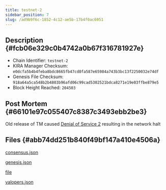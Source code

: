 ```yaml
---
title: testnet-2
sidebar_position: 7
slug: /ad9b9f6c-1852-4c12-ae5b-17b4f0ac6951
---
```





## Description {#fcb06e329c0b4742a0b67f316781927e}

- Chain Identifier: `testnet-2`
- KIRA Manager Checksum: `e0dcfa5b4b4feba8bdc8665fb47cd0fa587e65984a743b3bc13f2250032e74df`
- Genesis File Checksum: `918a64a5ca548b2b4803b96afd06c99cad5302521bdca8271e19e03ffbe879e5`
- Block Height Reached: `204503`

## Post Mortem {#66101e97c055407c8387c3493ebb2be3}


Old release of TM caused [Denial of Service 2](https://forum.cosmos.network/t/tendermint-core-vulnerability-retrospective-security-advisory-mulberry-january-19-2021/4336) resulting in the network halt


## Files {#abb74dd251b840f49bf147a410e4506a}


[consensus.json](https://prod-files-secure.s3.us-west-2.amazonaws.com/9b5bfc45-bdb5-4b46-80e6-aabe3cae64d0/e63d52b8-dcf4-4c51-ac79-cd2ef6510099/consensus.json?X-Amz-Algorithm=AWS4-HMAC-SHA256&X-Amz-Content-Sha256=UNSIGNED-PAYLOAD&X-Amz-Credential=AKIAT73L2G45HZZMZUHI%2F20240404%2Fus-west-2%2Fs3%2Faws4_request&X-Amz-Date=20240404T075735Z&X-Amz-Expires=3600&X-Amz-Signature=404ff41dbbdd7d434f933a7029246b1951f9a735b34dcca9d2f48fe2671c2e7b&X-Amz-SignedHeaders=host&x-id=GetObject)


[genesis.json](https://prod-files-secure.s3.us-west-2.amazonaws.com/9b5bfc45-bdb5-4b46-80e6-aabe3cae64d0/4e7f76b6-d3e7-4a4c-988a-35954a9e8aea/genesis.json?X-Amz-Algorithm=AWS4-HMAC-SHA256&X-Amz-Content-Sha256=UNSIGNED-PAYLOAD&X-Amz-Credential=AKIAT73L2G45HZZMZUHI%2F20240404%2Fus-west-2%2Fs3%2Faws4_request&X-Amz-Date=20240404T075735Z&X-Amz-Expires=3600&X-Amz-Signature=5777da16f25ee39850b7c898fa7730befe0ac376d8fda5f40290f6d296fa2b79&X-Amz-SignedHeaders=host&x-id=GetObject)


[file](https://prod-files-secure.s3.us-west-2.amazonaws.com/9b5bfc45-bdb5-4b46-80e6-aabe3cae64d0/8e719f54-7880-440c-a35b-500cbfd76002/error.log.md?X-Amz-Algorithm=AWS4-HMAC-SHA256&X-Amz-Content-Sha256=UNSIGNED-PAYLOAD&X-Amz-Credential=AKIAT73L2G45HZZMZUHI%2F20240404%2Fus-west-2%2Fs3%2Faws4_request&X-Amz-Date=20240404T075735Z&X-Amz-Expires=3600&X-Amz-Signature=d2724d7b08e3ab0e63ca432716dda4863f37d9d3b05a7580bc91274f5c4d9c17&X-Amz-SignedHeaders=host&x-id=GetObject)


[valopers.json](https://prod-files-secure.s3.us-west-2.amazonaws.com/9b5bfc45-bdb5-4b46-80e6-aabe3cae64d0/60c12d6f-795e-4b82-b5b8-5c3ac69a281c/valopers.json?X-Amz-Algorithm=AWS4-HMAC-SHA256&X-Amz-Content-Sha256=UNSIGNED-PAYLOAD&X-Amz-Credential=AKIAT73L2G45HZZMZUHI%2F20240404%2Fus-west-2%2Fs3%2Faws4_request&X-Amz-Date=20240404T075735Z&X-Amz-Expires=3600&X-Amz-Signature=509ef026f15a48b142115361daf386336117349a38a86ee0e4350784e0fd589b&X-Amz-SignedHeaders=host&x-id=GetObject)

